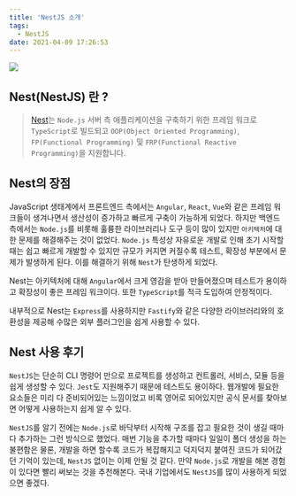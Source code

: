 ```yaml
---
title: 'NestJS 소개'
tags:
  - NestJS
date: 2021-04-09 17:26:53
---
```


![](/image/nestjs-001.png)

## Nest(NestJS) 란 ?

> [Nest](https://nestjs.com/)는 `Node.js` 서버 측 애플리케이션을 구축하기 위한 프레임 워크로 `TypeScript`로 빌드되고 `OOP(Object Oriented Programming)`, `FP(Functional Programming)` 및 `FRP(Functional Reactive Programming)`을 지원합니다.

## Nest의 장점

JavaScript 생태계에서 프론트엔드 측에서는 `Angular`, `React`, `Vue`와 같은 프레임 워크들이 생겨나면서 생산성이 증가하고 빠르게 구축이 가능하게 되었다. 하지만 백엔드 측에서는 `Node.js`를 비롯해 훌륭한 라이브러리나 도구 등이 많이 있지만 `아키텍처`에 대한 문제를 해결해주는 것이 없었다. `Node.js` 특성상 자유로운 개발로 인해 초기 시작할 때는 쉽고 빠르게 개발할 수 있지만 규모가 커지면 커질수록 테스트, 확장성 부분에서 문제가 발생하게 된다. 이를 해결하기 위해 `Nest`가 탄생하게 되었다.

Nest는 아키텍처에 대해 `Angular`에서 크게 영감을 받아 만들어졌으며 테스트가 용이하고 확장성이 좋은 프레임 워크이다. 또한 `TypeScript`를 적극 도입하여 안정적이다.

내부적으로 Nest는 `Express`를 사용하지만 `Fastify`와 같은 다양한 라이브러리와의 호환성을 제공해 수많은 외부 플러그인을 쉽게 사용할 수 있다.

## Nest 사용 후기

`NestJS`는 단순히 CLI 명령어 만으로 프로젝트를 생성하고 컨트롤러, 서비스, 모듈 등을 쉽게 생성할 수 있다. `Jest`도 지원해주기 때문에 테스트도 용이하다. 웹개발에 필요한 요소들은 미리 다 준비되어있는 느낌이었고 비록 영어로 되어있지만 공식 문서를 찾아보면 어떻게 사용하는지 쉽게 알 수 있다.

`NestJS`를 알기 전에는 `Node.js`로 바닥부터 시작해 구조를 잡고 필요한 것이 생길 때마다 추가하는 그런 방식으로 했었다. 매번 기능을 추가할 때마다 일일이 폴더 생성을 하는 불편함은 물론, 개발을 하면 할수록 코드가 복잡해지고 덕지덕지 붙여진 코드가 되어갔던 기억이 있는데, `NestJS` 없이는 이제 안될 것 같다. 만약 `Node.js`로 개발을 해본 경험이 있다면 빨리 써보는 것을 추천해본다. 국내 기업에서도 `NestJS`를 많이 사용하게 되었으면 좋겠다.

